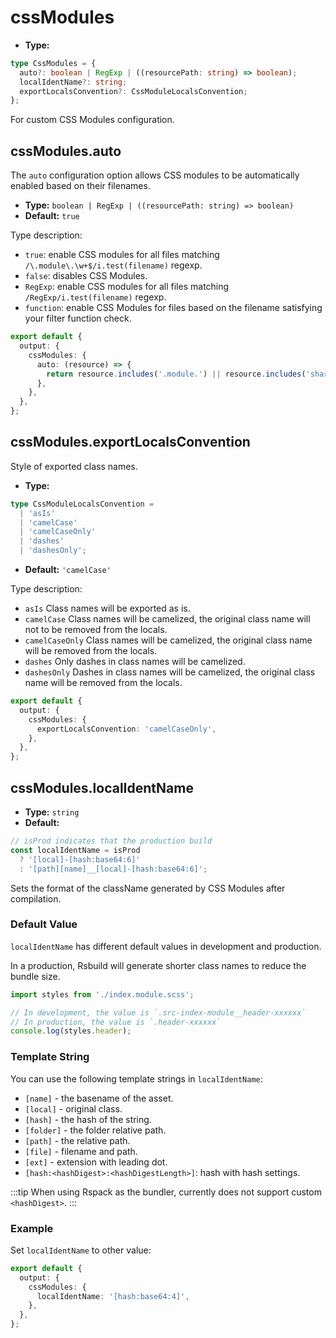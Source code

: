 # cssModules

- **Type:**

```ts
type CssModules = {
  auto?: boolean | RegExp | ((resourcePath: string) => boolean);
  localIdentName?: string;
  exportLocalsConvention?: CssModuleLocalsConvention;
};
```

For custom CSS Modules configuration.

## cssModules.auto

The `auto` configuration option allows CSS modules to be automatically enabled based on their filenames.

- **Type:** `boolean | RegExp | ((resourcePath: string) => boolean)`
- **Default:** `true`

Type description:

- `true`: enable CSS modules for all files matching `/\.module\.\w+$/i.test(filename)` regexp.
- `false`: disables CSS Modules.
- `RegExp`: enable CSS modules for all files matching `/RegExp/i.test(filename)` regexp.
- `function`: enable CSS Modules for files based on the filename satisfying your filter function check.

```ts
export default {
  output: {
    cssModules: {
      auto: (resource) => {
        return resource.includes('.module.') || resource.includes('shared/');
      },
    },
  },
};
```

## cssModules.exportLocalsConvention

Style of exported class names.

- **Type:**

```ts
type CssModuleLocalsConvention =
  | 'asIs'
  | 'camelCase'
  | 'camelCaseOnly'
  | 'dashes'
  | 'dashesOnly';
```

- **Default:** `'camelCase'`

Type description:

- `asIs` Class names will be exported as is.
- `camelCase` Class names will be camelized, the original class name will not to be removed from the locals.
- `camelCaseOnly` Class names will be camelized, the original class name will be removed from the locals.
- `dashes` Only dashes in class names will be camelized.
- `dashesOnly` Dashes in class names will be camelized, the original class name will be removed from the locals.

```ts
export default {
  output: {
    cssModules: {
      exportLocalsConvention: 'camelCaseOnly',
    },
  },
};
```

## cssModules.localIdentName

- **Type:** `string`
- **Default:**

```ts
// isProd indicates that the production build
const localIdentName = isProd
  ? '[local]-[hash:base64:6]'
  : '[path][name]__[local]-[hash:base64:6]';
```

Sets the format of the className generated by CSS Modules after compilation.

### Default Value

`localIdentName` has different default values in development and production.

In a production, Rsbuild will generate shorter class names to reduce the bundle size.

```ts
import styles from './index.module.scss';

// In development, the value is `.src-index-module__header-xxxxxx`
// In production, the value is `.header-xxxxxx`
console.log(styles.header);
```

### Template String

You can use the following template strings in `localIdentName`:

- `[name]` - the basename of the asset.
- `[local]` - original class.
- `[hash]` - the hash of the string.
- `[folder]` - the folder relative path.
- `[path]` - the relative path.
- `[file]` - filename and path.
- `[ext]` - extension with leading dot.
- `[hash:<hashDigest>:<hashDigestLength>]`: hash with hash settings.

:::tip
When using Rspack as the bundler, currently does not support custom `<hashDigest>`.
:::

### Example

Set `localIdentName` to other value:

```ts
export default {
  output: {
    cssModules: {
      localIdentName: '[hash:base64:4]',
    },
  },
};
```
